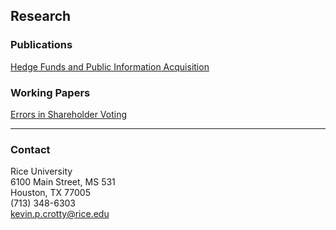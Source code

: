 ## Research

### Publications


[Hedge Funds and Public Information Acquisition](https://papers.ssrn.com/sol3/papers.cfm?abstract_id=3127825)

### Working Papers

[Errors in Shareholder Voting](http://papers.ssrn.com/sol3/papers.cfm?abstract_id=3945818)

<hr>

### Contact

Rice University <br>
6100 Main Street, MS 531  <br>
Houston, TX 77005  <br>
(713) 348-6303  <br>
<a href="mailto:kevin.p.crotty@rice.edu">kevin.p.crotty@rice.edu</a>